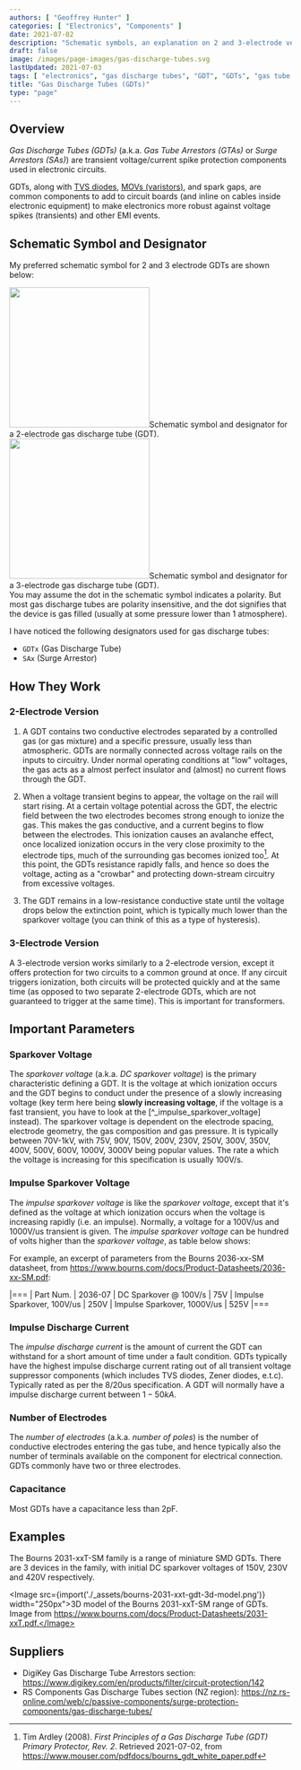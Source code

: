 ```yaml
---
authors: [ "Geoffrey Hunter" ]
categories: [ "Electronics", "Components" ]
date: 2021-07-02
description: "Schematic symbols, an explanation on 2 and 3-electrode versions, important parameters, how they work, and more info on gas discharge tubes (GDTs)."
draft: false
image: /images/page-images/gas-discharge-tubes.svg
lastUpdated: 2021-07-03
tags: [ "electronics", "gas discharge tubes", "GDT", "GDTs", "gas tube arrestors", "surge arrestors", "sparkover voltage", "impulse discharge current" ]
title: "Gas Discharge Tubes (GDTs)"
type: "page"
---
```



## Overview

_Gas Discharge Tubes (GDTs)_ (a.k.a. _Gas Tube Arrestors (GTAs)_ or _Surge Arrestors (SAs)_) are transient voltage/current spike protection components used in electronic circuits.

GDTs, along with [TVS diodes](/electronics/components/diodes/tvs-diodes/), [MOVs (varistors)](/docs/electronics/components/varistors-vdrs/index.mdx), and spark gaps, are common components to add to circuit boards (and inline on cables inside electronic equipment) to make electronics more robust against voltage spikes (transients) and other EMI events.

## Schematic Symbol and Designator

My preferred schematic symbol for 2 and 3 electrode GDTs are shown below:


<div style={{ display: 'flex' }}>
<Image src={gdt_schematic_symbol_2_electrode} width="250px">Schematic symbol and designator for a 2-electrode gas discharge tube (GDT). </Image>
<Image src={gdt_schematic_symbol_3_electrode} width="250px">Schematic symbol and designator for a 3-electrode gas discharge tube (GDT). </Image>
</div>

<Aside type="tip">
You may assume the dot in the schematic symbol indicates a polarity. But most gas discharge tubes are polarity insensitive, and the dot signifies that the device is gas filled (usually at some pressure lower than 1 atmosphere).
</Aside>

I have noticed the following designators used for gas discharge tubes:

* `GDTx` (Gas Discharge Tube)
* `SAx` (Surge Arrestor)

## How They Work

### 2-Electrode Version

1. A GDT contains two conductive electrodes separated by a controlled gas (or gas mixture) and a specific pressure, usually less than atmospheric. GDTs are normally connected across voltage rails on the inputs to circuitry. Under normal operating conditions at "low" voltages, the gas acts as a almost perfect insulator and (almost) no current flows through the GDT.

1. When a voltage transient begins to appear, the voltage on the rail will start rising. At a certain voltage potential across the GDT, the electric field between the two electrodes becomes strong enough to ionize the gas. This makes the gas conductive, and a current begins to flow between the electrodes. This ionization causes an avalanche effect, once localized ionization occurs in the very close proximity to the electrode tips, much of the surrounding gas becomes ionized too[^bib-bourns-gdt-white-paper]. At this point, the GDTs resistance rapidly falls, and hence so does the voltage, acting as a "crowbar" and protecting down-stream circuitry from excessive voltages. 

1. The GDT remains in a low-resistance conductive state until the voltage drops below the extinction point, which is typically much lower than the sparkover voltage (you can think of this as a type of hysteresis).

### 3-Electrode Version

A 3-electrode version works similarly to a 2-electrode version, except it offers protection for two circuits to a common ground at once. If any circuit triggers ionization, both circuits will be protected quickly and at the same time (as opposed to two separate 2-electrode GDTs, which are not guaranteed to trigger at the same time). This is important for transformers.

## Important Parameters

### Sparkover Voltage

The _sparkover voltage_ (a.k.a. _DC sparkover voltage_) is the primary characteristic defining a GDT. It is the voltage at which ionization occurs and the GDT begins to conduct under the presence of a slowly increasing voltage (key term here being **slowly increasing voltage**, if the voltage is a fast transient, you have to look at the [^_impulse_sparkover_voltage] instead). The sparkover voltage is dependent on the electrode spacing, electrode geometry, the gas composition and gas pressure. It is typically between 70V-1kV, with 75V, 90V, 150V, 200V, 230V, 250V, 300V, 350V, 400V, 500V, 600V, 1000V, 3000V being popular values. The rate a which the voltage is increasing for this specification is usually 100V/s.

### Impulse Sparkover Voltage

The _impulse sparkover voltage_ is like the _sparkover voltage_, except that it's defined as the voltage at which ionization occurs when the voltage is increasing rapidly (i.e. an impulse). Normally, a voltage for a 100V/us and 1000V/us transient is given. The _impulse sparkover voltage_ can be hundred of volts higher than the _sparkover voltage_, as table below shows:

For example, an excerpt of parameters from the Bourns 2036-xx-SM datasheet, from https://www.bourns.com/docs/Product-Datasheets/2036-xx-SM.pdf:

|===
| Part Num.             | 2036-07
| DC Sparkover @ 100V/s | 75V
| Impulse Sparkover, 100V/us | 250V
| Impulse Sparkover, 1000V/us | 525V
|===

### Impulse Discharge Current

The _impulse discharge current_ is the amount of current the GDT can withstand for a short amount of time under a fault condition. GDTs typically have the highest impulse discharge current rating out of all transient voltage suppressor components (which includes TVS diodes, Zener diodes, e.t.c). Typically rated as per the 8/20us specification. A GDT will normally have a impulse discharge current between $1-50kA$.

### Number of Electrodes

The _number of electrodes_ (a.k.a. _number of poles_) is the number of conductive electrodes entering the gas tube, and hence typically also the number of terminals available on the component for electrical connection. GDTs commonly have two or three electrodes.

### Capacitance

Most GDTs have a capacitance less than 2pF.

## Examples

The Bourns 2031-xxT-SM family is a range of miniature SMD GDTs. There are 3 devices in the family, with initial DC sparkover voltages of 150V, 230V and 420V respectively.

<Image src={import('./_assets/bourns-2031-xxt-gdt-3d-model.png')} width="250px">3D model of the Bourns 2031-xxT-SM range of GDTs. Image from https://www.bourns.com/docs/Product-Datasheets/2031-xxT.pdf.</Image>

## Suppliers

* DigiKey Gas Discharge Tube Arrestors section: https://www.digikey.com/en/products/filter/circuit-protection/142
* RS Components Gas Discharge Tubes section (NZ region): https://nz.rs-online.com/web/c/passive-components/surge-protection-components/gas-discharge-tubes/

[^bib-bourns-gdt-white-paper]:  Tim Ardley (2008). _First Principles of a Gas Discharge Tube (GDT) Primary Protector, Rev. 2_. Retrieved 2021-07-02, from https://www.mouser.com/pdfdocs/bourns_gdt_white_paper.pdf
